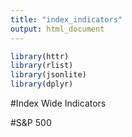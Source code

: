 ```yaml
---
title: "index_indicators"
output: html_document
---
```


```r
library(httr)
library(rlist)
library(jsonlite)
library(dplyr)
```


#Index Wide Indicators


#S&P 500

```r

```

